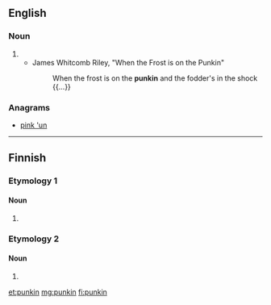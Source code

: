 ==English==

===Noun===
{{en-noun}}

# {{eye dialect of|pumpkin|lang=en}}
#* James Whitcomb Riley, "When the Frost is on the Punkin"
#*: When the frost is on the '''punkin''' and the fodder's in the shock {{...}}

===Anagrams===
* [[pink 'un#English|pink 'un]]

----

==Finnish==

===Etymology 1===

====Noun====
{{head|fi|noun form}}

# {{fi-form of|type=noun|case=genitive|pl=singular|punkki}}

===Etymology 2===

====Noun====
{{head|fi|noun form}}

# {{fi-form of|type=noun|case=instructive|pl=plural|punkka}}

[[et:punkin]]
[[mg:punkin]]
[[fi:punkin]]